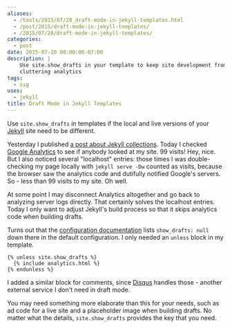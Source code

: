 ```yaml
---
aliases:
  - /tools/2015/07/20_draft-mode-in-jekyll-templates.html
  - /post/2015/draft-mode-in-jekyll-templates/
  - /2015/07/20/draft-mode-in-jekyll-templates/
categories:
  - post
date: 2015-07-20 00:00:00-07:00
description: |
    Use site.show_drafts in your template to keep site development from
    cluttering analytics
tags:
  - ssg
uses:
  - jekyll
title: Draft Mode in Jekyll Templates
---
```


[Jekyll]:  http://jekyllrb.com

Use `site.show_drafts` in templates if the local and live versions of your [Jekyll][] site need to be different.

[a post about Jekyll collections]: /post/2015/07/making-a-jekyll-collection
[Google Analytics]: http://www.google.com/analytics/

Yesterday I published [a post about Jekyll collections][].  Today I checked [Google Analytics][] to see if
anybody looked at my site. 99 visits! Hey, nice. But I also noticed several "localhost" entries: those times I
was double-checking my page locally with `jekyll serve -Dw` counted as visits, because the browser saw
the analytics code and dutifully notified Google's servers. So - less than 99 visits to my site. Oh well.

At some point I may disconnect Analytics altogether and go back to analyzing server logs directly. That
certainly solves the localhost entries. Today I only want to adjust Jekyll's build process so that it
skips analytics code when building drafts.

[configuration documentation]: http://jekyllrb.com/docs/configuration/

Turns out that the [configuration documentation][] lists `show_drafts: null` down there in the default configuration. I only needed an `unless` block in my template.

```liquid {% process=false %}
{% unless site.show_drafts %}
  {% include analytics.html %}
{% endunless %}
```

[Disqus]: https://disqus.com/

I added a similar block for comments, since [Disqus][] handles those -  another external service I don't need
in draft mode.

You may need something more elaborate than this for your needs, such as  ad code for a live site and a
placeholder image when building drafts. No matter what the details, `site.show_drafts` provides the key that
you need.
